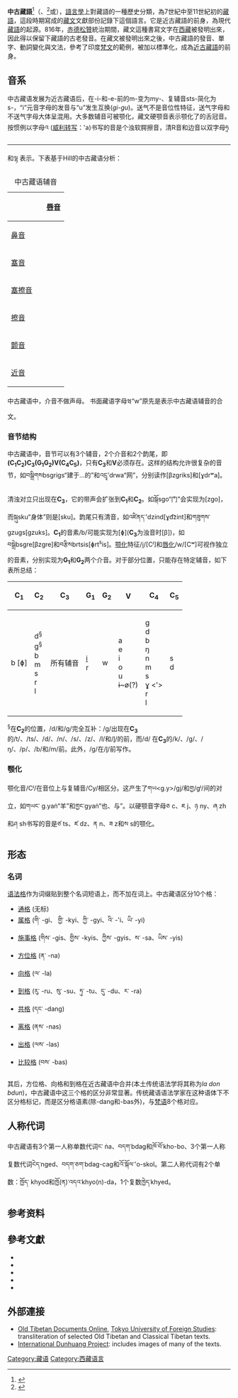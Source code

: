 {{Infobox language
|name=中古藏語
|region=[[西藏|西藏]]
|era=7世紀至10世紀，之後成為[[近古藏語|近古藏語]]
|image=Turfan fragment tibt.jpg
|imagealt=吐鲁番发现的唐代藏文残文
|script=[[藏文字|藏文字]]
|familycolor=漢藏語系
|fam1=[[漢藏語系|漢藏語系]]
|fam2=[[藏緬語族|藏緬語族]]
|fam3=[[藏-喜马拉雅语群|藏-喜马拉雅语群]]
|fam4=[[藏語群|藏語群]]
|fam5=[[藏語|藏語]]
|iso3=otb
|linglist=otb
}}

'''中古藏語'''<ref>{{Cite journal|title=藏语历史的分期与各期语音特征|author=益西|journal=《西藏研究》|year=1993年|volume=01期|language=zh-cn}}</ref>（{{lang-en|Old Tibetan}}、{{lang|en|Classical Tibetan}}<ref>{{Cite book|title=Studies in the Grammatical Tradition in Tibet|author=Roy Andrew Miller|language=en}}</ref>{{rp|103}}或{{lang|en|Old Bodish}}），[[語言學|語言學]]上對藏語的一種歷史分類，為7世紀中至11世紀初的[[藏語|藏語]]，這段時期寫成的[[藏文|藏文]]文獻部份記錄下這個語言。它是近古藏語的前身，為現代[[藏語|藏語]]的起源。816年，[[赤德松贊|赤德松贊]]統治期間，藏文這種書寫文字在[[西藏|西藏]]被發明出來，因此得以保留下藏語的古老發音。在藏文被發明出來之後，中古藏語的發音、單字、動詞變化與文法，參考了印度[[梵文|梵文]]的範例，被加以標準化，成為[[近古藏語|近古藏語]]的前身。

==音系==
中古藏语发展为近古藏语后，在-i-和-e-前的m-变为my-、复辅音sts-简化为s-，“i”元音字母的发音与“u”发生互换(''gi-gu'')。{{sfn|Hill|2010a}}{{rp|117–118}}送气不是音位性特征，送气字母和不送气字母大体呈混用。大多数辅音可被颚化，藏文硬颚音表示颚化了的舌冠音。按惯例以字母འ ([[威利转写|威利转写]]：'a)书写的音是个浊软腭擦音，清R音和边音以双字母ཧྲ <hr>和ལྷ <lh>表示。下表基于Hill的中古藏语分析：{{sfn|Hill|2010a}}{{rp|113–120, 122}}

{|class="wikitable" style=text-align:center
|+中古藏语辅音{{sfn|Hill|2010a}}{{rp|122}}
! colspan="3" |
! [[唇音|唇音]]
! [[舌冠音|舌冠音]]
! [[舌背音|舌背音]]
|-
! colspan="3" | [[鼻音|鼻音]]
| {{IPA link|m}} {{angbr|{{bo-textonly|མ}}}} 
| {{IPA link|n}} {{angbr|{{bo-textonly|ན}}}} 
| {{IPA link|ŋ}} {{angbr|ṅ}} {{angbr|{{bo-textonly|ང}}}}
|-
! rowspan="2" colspan="2" | [[塞音|塞音]]
! {{small|[[清音|清音]]}}
| {{IPA link|p}} {{angbr|{{bo-textonly|པ}}}}
| {{IPA link|t}} {{angbr|{{bo-textonly|ཏ}}}}
| {{IPA link|k}} {{angbr|{{bo-textonly|ཀ}}}}
|-
! {{small|[[浊音|浊音]]}}
| {{IPA link|b}} {{angbr|{{bo-textonly|བ}}}}
| {{IPA link|d}} {{angbr|{{bo-textonly|ད}}}}
| {{IPA link|ɡ}} {{angbr|{{bo-textonly|ག}}}}
|-
! rowspan="2" colspan="2" | [[塞擦音|塞擦音]]
! {{small|[[清音|清音]]}}
|
| {{IPA link|ts}} {{angbr|{{bo-textonly|ཙ}}}}
|
|-
! {{small|[[浊音|浊音]]}}
|
| {{IPA link|dz}} {{angbr|{{bo-textonly|ཛ}}}}
|
|-
! rowspan="2" colspan="2" | [[擦音|擦音]]
! {{small|[[清音|清音]]}}
|
| {{IPA link|s}} {{angbr|{{bo-textonly|ས}}}}
| {{IPA link|x}} ~ {{IPA link|h}} {{angbr|h}} {{angbr|{{bo-textonly|ཧ}}}}
|-
! {{small|[[浊音|浊音]]}}
|
| {{IPA link|z}} {{angbr|{{bo-textonly|ཟ}}}}
| {{IPA link|ɣ}} ~ {{IPA link|ɦ}} {{angbr|'}} {{angbr|{{bo-textonly|འ}}}}
|-
! rowspan="2" colspan="2" | [[颤音|颤音]]
! {{small|[[清音|清音]]}}
|
| {{IPA link|r̥}} {{angbr|hr}} {{angbr|{{bo-textonly|ཧྲ}}}}
|
|-
! {{small|[[浊音|浊音]]}}
|
| {{IPA link|r}} {{angbr|{{bo-textonly|ར}}}}
|
|-
! rowspan="2" colspan="2" | [[近音|近音]]
! {{small|[[清音|清音]]}}
|
| {{IPA link|l̥}} {{angbr|lh}} {{angbr|{{bo-textonly|ལྷ}}}}
|
|-
! {{small|[[浊音|浊音]]}}
| {{IPA link|w}}
| {{IPA link|l}} {{angbr|{{bo-textonly|ལ}}}}
| {{IPA link|j}} {{angbr|y}} {{angbr|{{bo-textonly|ཡ}}}}
|}

中古藏语中，介音{{IPA link|w}}不做声母。
书面藏语字母ཝ“w”原先是表示中古藏语辅音{{IPA|ɦw}}的合文。{{sfn|Hill|2010a}}{{rp|114}}

===音节结构===
中古藏语中，音节可以有3个辅音，2个介音和2个韵尾，即'''(C<sub>1</sub>C<sub>2</sub>)C<sub>3</sub>(G<sub>1</sub>G<sub>2</sub>)V(C<sub>4</sub>C<sub>5</sub>)'''，只有'''C<sub>3</sub>'''和'''V'''必须存在。这样的结构允许很复杂的音节，如བསྒྲིགསbsgrigs“建于...的”和འདྲྭ'drwa“网”，分别读作[βzgriks]和[ɣdrʷa]。

清浊对立只出现在'''C<sub>3</sub>'''，它的带声会扩张到'''C<sub>1</sub>'''和'''C<sub>2</sub>'''。如སྒོsgo“门”会实现为[zgo]，而སྐུsku“身体”则是[sku]。韵尾只有清音，如འཛིནད་'dzind[ɣd͡zint]和གཟུགས་gzugs[gzuks]。'''C<sub>1</sub>'''的音素/b/可能实现为[ɸ]('''C<sub>3</sub>'''为浊音时[β])，如བསྒྲེbsgre[βzgre]和བརྩིསbrtsis[ɸrt<sup>s</sup>is]。[[颚化|颚化]]特征/i̯/[Cʲ]和[[唇化|唇化]]/w/[Cʷ]可视作独立的音素，分别实现为'''G<sub>1</sub>'''和'''G<sub>2</sub>'''两个介音。对于部分位置，只能存在特定辅音，如下表所总结：{{sfn|Hill|2010a}}{{rp|121–122}}

{| class="wikitable" style=text-align:center
!C<sub>1</sub>
!C<sub>2</sub>
!C<sub>3</sub>
!G<sub>1</sub>
!G<sub>2</sub>
!V
!C<sub>4</sub>
!C<sub>5</sub>
|-
|b [ɸ]
|d<sup>§</sup><br>g<sup>§</sup><br>b<br>m<br>s<br>r<br>l<br>
|所有辅音
|i̯<br>r
|w
|a<br>e<br>i<br>o<br>u<br>ɨ~ø(?)<br>
|g<br>d<br>b<br>ŋ<br>n<br>m<br>s<br>ɣ <'><br>r<br>l<br>
|s<br>d
|}
<sup>§</sup>在'''C<sub>2</sub>'''的位置，/d/和/g/完全互补：/g/出现在'''C<sub>3</sub>'''的/t/、/ts/、/d/、/n/、/s/、/z/、/l/和/l̥/的前，而/d/ 在'''C<sub>3</sub>'''的/k/、/g/、/ŋ/、/p/、/b/和/m/前。此外，/g/在/l̥/前写作<k>。

===颚化===
颚化音/Cʲ/在音位上与复辅音/Cy/相区分。这产生了གཡ<g.y>/gj/和གྱ<gy>/gʲ/间的对立，如གཡང་ g.yaṅ“羊”和གྱང་gyaṅ“也、与”。{{sfn|Hill|2012b}}以硬颚音字母ཅ c、ཇ j、ཉ ny、ཞ zh和ཤ sh书写的音是ཙ ts、ཛ dz、ན n、ཟ z和ས s的颚化。{{sfn|Hill|2010a}}{{rp|118}}

==形态==

===名词===
[[格_(语法)|语法格]]作为词缀贴到整个名词短语上，而不加在词上。中古藏语区分10个格：{{sfn|Hill|2012a}}

* [[通格|通格]] (无标)
* [[属格|属格]] (གི་ -gi、 གྱི་ -kyi、ཀྱི་ -gyi、འི་ -'i、ཡི་ -yi)
* [[施事格|施事格]] (གིས་ -gis、གྱིས་ -kyis、ཀྱིས་ -gyis、ས་ -sa、ཡིས་ -yis)
* [[方位格|方位格]] (ན་ -na)
* [[向格|向格]] (ལ་ -la)
* [[到格|到格]] (རུ་ -ru、སུ་ -su、ཏུ་ -tu、དུ་ -du、ར་ -ra)
* [[共格|共格]] (དང་ -dang)
* [[离格|离格]] (ནས་ -nas)
* [[出格|出格]] (ལས་ -las)
* [[比较格|比较格]] (བས་ -bas)

其后，方位格、向格和到格在近古藏语中合并(本土传统语法学将其称为''la don bdun'')，中古藏语中这三个格的区分非常显著。{{sfn|Hill|2011}}传统藏语语法学家在这种语体下不区分格标记，而是区分格语素(除-dang和-bas外)，与[[梵语|梵语]]8个格对应。

==人称代词==
中古藏语有3个第一人称单数代词ང་ ṅa、བདག་bdag和ཁོ་བོ་kho-bo、3个第一人称复数代词ངེད་nged、བདག་ཅག་bdag-cag和འོ་སྐོལ་'o-skol。第二人称代词有2个单数：ཁྱོད་ khyod和ཁྱོ(ན)་འདའ་khyo(n)-da，1个复数ཁྱེད་khyed。{{sfn|Hill|2010b}}


== 参考资料 ==
{{Reflist}}

==參考文獻==
{{refbegin|2}}
* {{citation | first = Nathan W. | last = Hill | authorlink = Nathan W. Hill | title = Overview of Old Tibetan synchronic phonology | journal = Transactions of the Philological Society | volume = 108 | issue = 2 | year = 2010a | pages = 110–125 | doi = 10.1111/j.1467-968X.2010.01234.x | url = http://eprints.soas.ac.uk/8964/1/Hill_2010_overview_of_Old_Tibetan_phonology.pdf | archiveurl = https://web.archive.org/web/20130728192422/http://eprints.soas.ac.uk/8964/1/Hill_2010_overview_of_Old_Tibetan_phonology.pdf | archivedate = 2013-07-28 | deadurl = no | postscript = . | accessdate = 2017-07-03 }}
* {{citation | first = Nathan W. | last = Hill | authormask = 2 | authorlink = Nathan W. Hill | title = Personal pronouns in Old Tibetan | journal = Journal Asiatique | volume = 298 | issue = 2 | year = 2010b | pages = 549–571 | doi = 10.2143/JA.298.2.2062444 | url = http://eprints.soas.ac.uk/11618/1/Hill_2010_personal_pronouns.pdf | archiveurl = https://web.archive.org/web/20130801033716/http://eprints.soas.ac.uk/11618/1/Hill_2010_personal_pronouns.pdf | archivedate = 2013-08-01 | deadurl = no | postscript = . | accessdate = 2017-07-03 }}
* {{citation | first = Nathan W. | last = Hill | authormask = 2 | authorlink = Nathan W. Hill | contribution = The allative, locative, and terminative cases (''la-don'') in the Old Tibetan Annals | title = New Studies in the Old Tibetan Documents: Philology, History and Religion | location = Tokyo | publisher = Research Institute for Languages and Cultures of Asia and Africa, Tokyo University of Foreign Studies | series = Old Tibetan Documents Online Monograph Series | volume = 3 | year = 2011 | pages = 3–38 | url = http://repository.tufs.ac.jp/bitstream/10108/70589/1/Old+Tibatan3-01.pdf | postscript = . | accessdate = 2017-07-03 | archive-date = 2020-11-05 | archive-url = https://web.archive.org/web/20201105063315/http://repository.tufs.ac.jp/bitstream/10108/70589/1/Old+Tibatan3-01.pdf | dead-url = no }}
* {{citation | first = Nathan W. | last = Hill | authormask = 2 | authorlink = Nathan W. Hill | title = Tibetan ''-las'', ''-nas'', and ''-bas'' | journal = Cahiers de Linguistique Asie Orientale | volume = 41 | issue = 1 | year = 2012 | pages = 3–38 | url = http://eprints.soas.ac.uk/14122/1/Hill_2012_las_nas_bas.pdf | doi = 10.1163/1960602812X00014 | archiveurl = https://web.archive.org/web/20150909204400/http://eprints.soas.ac.uk/14122/1/Hill_2012_las_nas_bas.pdf | archivedate = 2015-09-09 | deadurl = yes | postscript = . | accessdate = 2017-07-03 }}
* {{citation | first = Stephen | last = Hodge |authorlink= Stephen Hodge | title = An Introduction to Classical Tibetan | edition = revised | year = 1993 | publisher = Aris & Phillips | place = Warminster | isbn = 978-0-85668-548-4 | postscript = . }}
{{refend}}

==外部連接==
* [https://archive.is/20140607115914/http://otdo.aa.tufs.ac.jp/ Old Tibetan Documents Online], [[东京外国语大学|Tokyo University of Foreign Studies]]: transliteration of selected Old Tibetan and Classical Tibetan texts.
* [https://web.archive.org/web/20110720084858/http://idp.bl.uk/ International Dunhuang Project]: includes images of many of the texts.

{{Tibetan language}}

[[Category:藏语|Category:藏语]]
[[Category:西藏语言|Category:西藏语言]]